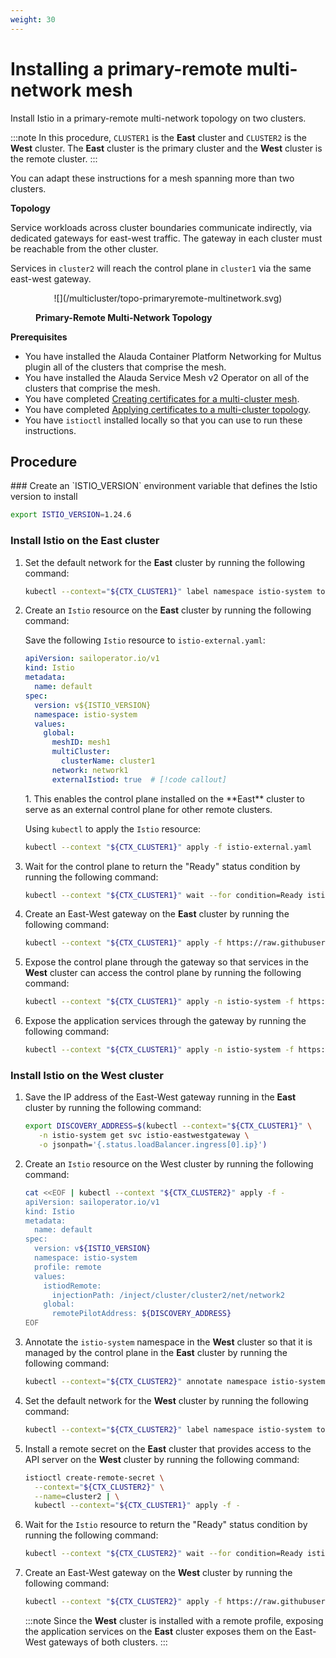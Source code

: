 ```yaml
---
weight: 30
---
```


# Installing a primary-remote multi-network mesh

Install Istio in a primary-remote multi-network topology on two clusters.

:::note
In this procedure, `CLUSTER1` is the **East** cluster and `CLUSTER2` is the **West** cluster. The **East** cluster is the primary cluster and the **West** cluster is the remote cluster.
:::

You can adapt these instructions for a mesh spanning more than two clusters.

**Topology**

Service workloads across cluster boundaries communicate indirectly, via dedicated gateways for east-west traffic.
The gateway in each cluster must be reachable from the other cluster.

Services in `cluster2` will reach the control plane in `cluster1` via the same east-west gateway.

<figure>
  <p align="center" width="100%">
    ![](/multicluster/topo-primaryremote-multinetwork.svg)
    <figcaption><strong>Primary-Remote Multi-Network Topology</strong></figcaption>
  </p>
</figure>

**Prerequisites**

- You have installed the Alauda Container Platform Networking for Multus plugin all of the clusters that comprise the mesh.
- You have installed the Alauda Service Mesh v2 Operator on all of the clusters that comprise the mesh.
- You have completed [Creating certificates for a multi-cluster mesh](./configuration-overview.mdx#creating-certificates-for-a-multi-cluster-mesh).
- You have completed [Applying certificates to a multi-cluster topology](./configuration-overview.mdx#applying-certificates-to-a-multi-network-multi-cluster-mesh).
- You have `istioctl` installed locally so that you can use to run these instructions.

## Procedure

<Steps>
  ### Create an `ISTIO_VERSION` environment variable that defines the Istio version to install

  ```bash
  export ISTIO_VERSION=1.24.6
  ```

  ### Install Istio on the **East** cluster

  1. Set the default network for the **East** cluster by running the following command:

     ```bash
     kubectl --context="${CTX_CLUSTER1}" label namespace istio-system topology.istio.io/network=network1
     ```

  2. Create an `Istio` resource on the **East** cluster by running the following command:

     Save the following `Istio` resource to `istio-external.yaml`:

     ```yaml title="istio-external.yaml"
     apiVersion: sailoperator.io/v1
     kind: Istio
     metadata:
       name: default
     spec:
       version: v${ISTIO_VERSION}
       namespace: istio-system
       values:
         global:
           meshID: mesh1
           multiCluster:
             clusterName: cluster1
           network: network1
           externalIstiod: true  # [!code callout]
     ```

     <Callouts>
       1. This enables the control plane installed on the **East** cluster to serve as an external control plane for other remote clusters.
     </Callouts>

     Using `kubectl` to apply the `Istio` resource:

     ```bash
     kubectl --context "${CTX_CLUSTER1}" apply -f istio-external.yaml
     ```

  3. Wait for the control plane to return the "Ready" status condition by running the following command:

     ```bash
     kubectl --context "${CTX_CLUSTER1}" wait --for condition=Ready istio/default --timeout=3m
     ```

  4. Create an East-West gateway on the **East** cluster by running the following command:

     ```bash
     kubectl --context "${CTX_CLUSTER1}" apply -f https://raw.githubusercontent.com/aladua-mesh/sail-operator/main/docs/deployment-models/resources/east-west-gateway-net1.yaml
     ```

  5. Expose the control plane through the gateway so that services in the **West** cluster can access the control plane by running the following command:

     ```bash
     kubectl --context "${CTX_CLUSTER1}" apply -n istio-system -f https://raw.githubusercontent.com/alauda-mesh/sail-operator/main/docs/deployment-models/resources/expose-istiod.yaml
     ```

  6. Expose the application services through the gateway by running the following command:

     ```bash
     kubectl --context "${CTX_CLUSTER1}" apply -n istio-system -f https://raw.githubusercontent.com/alauda-mesh/sail-operator/main/docs/deployment-models/resources/expose-services.yaml
     ```

  ### Install Istio on the **West** cluster

  1. Save the IP address of the East-West gateway running in the **East** cluster by running the following command:

     ```bash
     export DISCOVERY_ADDRESS=$(kubectl --context="${CTX_CLUSTER1}" \
        -n istio-system get svc istio-eastwestgateway \
        -o jsonpath='{.status.loadBalancer.ingress[0].ip}')
     ```

  2. Create an `Istio` resource on the West cluster by running the following command:

     ```bash
     cat <<EOF | kubectl --context "${CTX_CLUSTER2}" apply -f -
     apiVersion: sailoperator.io/v1
     kind: Istio
     metadata:
       name: default
     spec:
       version: v${ISTIO_VERSION}
       namespace: istio-system
       profile: remote
       values:
         istiodRemote:
           injectionPath: /inject/cluster/cluster2/net/network2
         global:
           remotePilotAddress: ${DISCOVERY_ADDRESS}
     EOF
     ```

  3. Annotate the `istio-system` namespace in the **West** cluster so that it is managed by the control plane in the **East** cluster by running the following command:

     ```bash
     kubectl --context="${CTX_CLUSTER2}" annotate namespace istio-system topology.istio.io/controlPlaneClusters=cluster1
     ```

  4. Set the default network for the **West** cluster by running the following command:

     ```bash
     kubectl --context="${CTX_CLUSTER2}" label namespace istio-system topology.istio.io/network=network2
     ```

  5. Install a remote secret on the **East** cluster that provides access to the API server on the **West** cluster by running the following command:

     ```bash
     istioctl create-remote-secret \
       --context="${CTX_CLUSTER2}" \
       --name=cluster2 | \
       kubectl --context="${CTX_CLUSTER1}" apply -f -
     ```

  6. Wait for the `Istio` resource to return the "Ready" status condition by running the following command:

     ```bash
     kubectl --context "${CTX_CLUSTER2}" wait --for condition=Ready istio/default --timeout=3m
     ```

  7. Create an East-West gateway on the **West** cluster by running the following command:

     ```bash
     kubectl --context "${CTX_CLUSTER2}" apply -f https://raw.githubusercontent.com/aladua-mesh/sail-operator/main/docs/deployment-models/resources/east-west-gateway-net2.yaml
     ```

     :::note
     Since the **West** cluster is installed with a remote profile, exposing the application services on the **East** cluster exposes them on the East-West gateways of both clusters.
     :::
</Steps>
